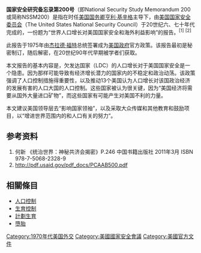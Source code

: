 {{multiple issues|
{{citation style|time=2013-12-27T09:51:41+00:00}}
{{expand|time=2013-12-27T09:51:41+00:00}}
{{expert|time=2013-12-27T09:51:41+00:00}}
{{no footnotes|time=2013-12-27T09:51:41+00:00}}
}}
'''国家安全研究备忘录第200号'''（即National Security Study Memorandum 200或简称NSSM200）是指在时任[[美国国务卿|美国国务卿]][[亨利·基辛格|亨利·基辛格]]主导下，由[[美国国家安全委员会|美国国家安全委员会]]（The United States National Security Council）于20世纪六、七十年代完成的，一份题为“世界人口增长对美国国家安全和海外利益影响”的报告。<sup>[1]</sup> <sup>[2]</sup>

此报告于1975年由[[杰拉德·福特|杰拉德·福特]]总统签署成为[[美国政府|美国政府]]官方政策。该报告最初是秘密制订，随后解密，在20世纪90年代早期被学者们获取。

本文报告的基本内容是，欠发达国家（LDC）的人口增长对于美国国家安全是一个隐患。因为那样可能导致有经济增长潜力的国家内的不稳定和政治动荡。该政策强调了人口控制措施得重要性，以及推动13个美国认为人口增长对该国政治经济的发展有害的人口大国的人口控制。这些国家被认为很关键，因为“美国经济将需要从国外大量进口矿物”，而这些国家有可能产生对美国不利的力量。

本文建议美国领导层去“影响国家领袖”，以及采取大众传媒和其他教育和鼓励项目，以“增进世界范围内的和人口有关的努力”。

==参考资料==
#何新 《统治世界：神秘共济会揭密》P.246 中国书籍出版社 2011年3月 ISBN 978-7-5068-2328-9 <br />
#http://pdf.usaid.gov/pdf_docs/PCAAB500.pdf{{Wayback|url=http://pdf.usaid.gov/pdf_docs/PCAAB500.pdf |date=20131020153308 }}

==相關條目==
*[[人口控制|人口控制]]
*[[生育控制|生育控制]]
*[[計劃生育|計劃生育]]
*[[墮胎|墮胎]]
{{美国小作品}}
[[Category:1970年代美国外交|Category:1970年代美国外交]]
[[Category:美國國家安全會議|Category:美國國家安全會議]]
[[Category:美國官方文件|Category:美國官方文件]]